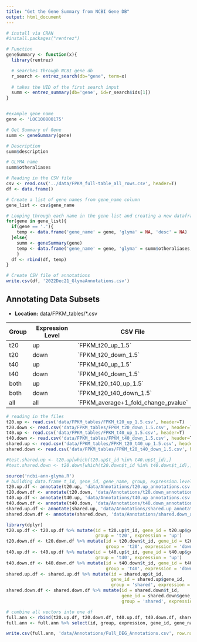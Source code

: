 ```yaml
---
title: "Get the Gene Summary from NCBI Gene DB"
output: html_document
---
```


```r
# install via CRAN
#install.packages("rentrez")

# Function
geneSummary <- function(x){
  library(rentrez)

  # searches through NCBI gene db
  r_search <- entrez_search(db="gene", term=x) 
  
  # takes the UID of the first search input
  summ <- entrez_summary(db='gene', id=r_search$ids[1])
}


#example gene name
gene <- 'LOC100800175' 

# Get Summary of Gene 
summ <- geneSummary(gene)

# Description
summ$description
```

```r
# GLYMA name
summ$otheraliases
```

```r
# Reading in the CSV file
csv <- read.csv('../data/FPKM_full-table_all_rows.csv', header=T)
df <- data.frame()

# Create a list of gene names from gene_name column
gene_list <- csv$gene_name

# Looping through each name in the gene list and creating a new dataframe
for(gene in gene_list){
  if(gene == '.'){
    temp <- data.frame('gene_name' = gene, 'glyma' = NA, 'desc' = NA)
  }else{
    summ <- geneSummary(gene)
    temp <- data.frame('gene_name' = gene, 'glyma' = summ$otheraliases, 'desc' = summ$description)
    }
  df <- rbind(df, temp)
}

# Create CSV file of annotations
write.csv(df, '2022Dec21_GlymaAnnotations.csv')
```

## Annotating Data Subsets

-   **Location:** data/FPKM_tables/\*.csv

| Group | Expression Level | CSV File                              |
|-------|------------------|---------------------------------------|
| t20   | up               | \`FPKM_t20_up_1.5\`                   |
| t20   | down             | \`FPKM_t20_down_1.5\`                 |
| t40   | up               | \`FPKM_t40_up_1.5\`                   |
| t40   | down             | \`FPKM_t40_down_1.5\`                 |
| both  | up               | \`FPKM_t20_t40_up_1.5\`               |
| both  | down             | \`FPKM_t20_t40_down_1.5\`             |
| all   | all              | \`FPKM_average+1_fold_change_pvalue\` |

```r
# reading in the files
t20.up <- read.csv('data/FPKM_tables/FPKM_t20_up_1.5.csv', header=T)
t20.down <- read.csv('data/FPKM_tables/FPKM_t20_down_1.5.csv', header=T)
t40.up <- read.csv('data/FPKM_tables/FPKM_t40_up_1.5.csv', header=T)
t40.down <- read.csv('data/FPKM_tables/FPKM_t40_down_1.5.csv', header=T)
shared.up <- read.csv('data/FPKM_tables/FPKM_t20_t40_up_1.5.csv', header=T)
shared.down <- read.csv('data/FPKM_tables/FPKM_t20_t40_down_1.5.csv', header=T)

#test.shared.up <- t20.up[which(t20.up$t_id %in% t40.up$t_id),]
#test.shared.down <- t20.down[which(t20.down$t_id %in% t40.down$t_id),]
```

```r
source('ncbi-ann-glyma.R')
# building data.frame t_id, gene_id, gene_name, group, expression.level
t20.up.df <- annotate(t20.up, 'data/Annotations/t20.up_annotations.csv')
t20.down.df <- annotate(t20.down, 'data/Annotations/t20.down_annotations.csv')
t40.up.df <- annotate(t40.up, 'data/Annotations/t40.up_annotations.csv')
t40.down.df <- annotate(t40.down, 'data/Annotations/t40.down_annotations.csv')
shared.up.df <- annotate(shared.up, 'data/Annotations/shared.up_annotations.csv')
shared.down.df <- annotate(shared.down, 'data/Annotations/shared.down_annotations.csv')
```

```r
library(dplyr)
t20.up.df <- t20.up.df %>% mutate(id = t20.up$t_id, gene_id = t20.up$gene_id, 
                                  group = 't20', expression = 'up')
t20.down.df <- t20.down.df %>% mutate(id = t20.down$t_id, gene_id = t20.down$gene_id,
                                      group = 't20', expression = 'down')
t40.up.df <- t40.up.df %>% mutate(id = t40.up$t_id, gene_id = t40.up$gene_id,
                                  group = 't40', expression = 'up')
t40.down.df <- t40.down.df %>% mutate(id = t40.down$t_id, gene_id = t40.down$gene_id,
                                      group = 't40', expression = 'down')
shared.up.df <- shared.up.df %>% mutate(id = shared.up$t_id, 
                                        gene_id = shared.up$gene_id,
                                        group = 'shared', expression = 'up')
shared.down.df <- shared.down.df %>% mutate(id = shared.down$t_id,
                                            gene_id = shared.down$gene_id,
                                            group = 'shared', expression = 'down')

# combine all vectors into one df
full.ann <- rbind(t20.up.df, t20.down.df, t40.up.df, t40.down.df, shared.up.df, shared.down.df)
full.ann <- full.ann %>% select(id, group, expression, gene_id, gene_name, glyma, desc)

write.csv(full.ann, 'data/Annotations/Full_DEG_Annotations.csv', row.names=F)
```

